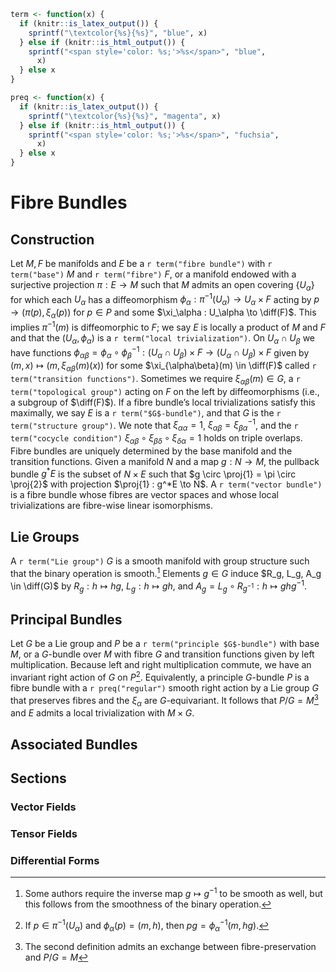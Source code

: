 ```r
term <- function(x) {
  if (knitr::is_latex_output()) {
    sprintf("\textcolor{%s}{%s}", "blue", x)
  } else if (knitr::is_html_output()) {
    sprintf("<span style='color: %s;'>%s</span>", "blue",
      x)
  } else x
}
```

```r
preq <- function(x) {
  if (knitr::is_latex_output()) {
    sprintf("\textcolor{%s}{%s}", "magenta", x)
  } else if (knitr::is_html_output()) {
    sprintf("<span style='color: %s;'>%s</span>", "fuchsia",
      x)
  } else x
}
```

# Fibre Bundles {#fibre-bundles}

## Construction

Let $M, F$ be manifolds and $E$ be a `r term("fibre bundle")` with `r term("base")` $M$ and `r term("fibre")` $F$, or a manifold endowed with a surjective projection $\pi : E \to M$ such that $M$ admits an open covering $\{U_\alpha\}$ for which each $U_\alpha$ has a diffeomorphism $\phi_\alpha : \pi^{-1}(U_\alpha) \to U_\alpha \times F$ acting by $p \to (\pi(p), \xi_\alpha(p))$ for $p \in P$ and some $\xi_\alpha : U_\alpha \to \diff(F)$. This implies $\pi^{-1}(m)$ is diffeomorphic to $F$; we say $E$ is locally a product of $M$ and $F$ and that the $(U_\alpha, \phi_\alpha)$ is a `r term("local trivialization")`. On $U_\alpha \cap U_\beta$ we have functions $\phi_{\alpha\beta} = \phi_\alpha \circ \phi_\beta^{-1} : (U_\alpha \cap U_\beta) \times F \to (U_\alpha \cap U_\beta) \times F$ given by $(m, x) \mapsto (m, \xi_{\alpha\beta}(m)(x))$ for some $\xi_{\alpha\beta}(m) \in \diff(F)$ called `r term("transition functions")`. Sometimes we require $\xi_{\alpha\beta}(m) \in G$, a `r term("topological group")` acting on $F$ on the left by diffeomorphisms (i.e., a subgroup of $\diff(F)$). If a fibre bundle's local trivializations satisfy this maximally, we say $E$ is a `r term("$G$-bundle")`, and that $G$ is the `r term("structure group")`. We note that $\xi_{\alpha\alpha} = 1$, $\xi_{\alpha\beta} = \xi_{\beta\alpha}^{-1}$, and the `r term("cocycle condition")` $\xi_{\alpha\beta} \circ \xi_{\beta\delta} \circ \xi_{\delta\alpha} = 1$ holds on triple overlaps. Fibre bundles are uniquely determined by the base manifold and the transition functions. Given a manifold $N$ and a map $g : N \to M$, the pullback bundle $g^*E$ is the subset of $N \times E$ such that $g \circ \proj{1} = \pi \circ \proj{2}$ with projection $\proj{1} : g^*E \to N$. A `r term("vector bundle")` is a fibre bundle whose fibres are vector spaces and whose local trivializations are fibre-wise linear isomorphisms.

## Lie Groups

A `r term("Lie group")` $G$ is a smooth manifold with group structure such that the binary operation is smooth.[^com:smooth_inverse] 
Elements $g \in G$ induce $R_g, L_g, A_g \in \diff(G)$ by $R_g : h \mapsto hg$, $L_g : h \mapsto gh$, and $A_g = L_g \circ R_{g^{-1}} : h \mapsto ghg^{-1}$. 

## Principal Bundles

Let $G$ be a Lie group and $P$ be a `r term("principle $G$-bundle")` with base $M$, or a $G$-bundle over $M$ with fibre $G$ and transition functions given by left multiplication. Because left and right multiplication commute, we have an invariant right action of $G$ on $P$[^com:pb_invariant_right_action]. Equivalently, a principle $G$-bundle $P$ is a fibre bundle with a `r preq("regular")` smooth right action by a Lie group $G$ that preserves fibres and the $\xi_\alpha$ are $G$-equivariant. It follows that $P/G = M$[^com:pb_def] and $E$ admits a local trivialization with $M \times G$.

## Associated Bundles

## Sections

### Vector Fields

### Tensor Fields

### Differential Forms

[^com:smooth_inverse]: Some authors require the inverse map $g \mapsto g^{-1}$ to be smooth as well, but this follows from the smoothness of the binary operation.

[^com:pb_invariant_right_action]: If $p \in \pi^{-1}(U_\alpha)$ and $\phi_\alpha(p) = (m,h)$, then $pg = \phi_\alpha^{-1}(m,hg)$.

[^com:pb_def]: The second definition admits an exchange between fibre-preservation and $P/G = M$
